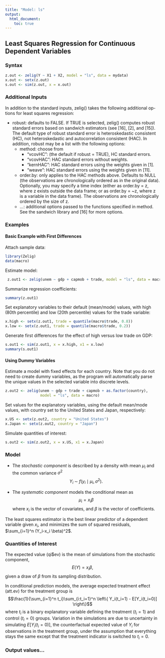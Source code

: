 ```yaml
---
title: "Model: ls"
output:
  html_document:
    toc: true
---
```


<!--
%\VignetteEngine{knitr::knitr}
%\VignetteIndexEntry{Model: ls}
-->

## Least Squares Regression for Continuous Dependent Variables

### Syntax

```r
z.out <- zelig(Y ~ X1 + X2, model = "ls", data = mydata)
x.out <- setx(z.out)
s.out <- sim(z.out, x = x.out)
```

### Additional Inputs

In addition to the standard inputs, zelig() takes the following additional op- tions for least squares regression:

- robust: defaults to FALSE. If TRUE is selected, zelig() computes robust standard errors based on sandwich estimators (see [16], [2], and [15]). The default type of robust standard error is heteroskedastic consistent (HC), not heteroskedastic and autocorrelation consistent (HAC).
  In addition, robust may be a list with the following options:
    - method: choose from
        - "vcovHC": (the default if robust = TRUE), HC standard errors.
        - "vcovHAC": HAC standard errors without weights.
        - "kernHAC": HAC standard errors using the weights given in [1].
        - "weave": HAC standard errors using the weights given in [11].
    - order.by: only applies to the HAC methods above. Defaults to NULL (the     observations are chronologically ordered as in the original data). Optionally, you may specify a time index (either as order.by = z, where z exists outside the data frame; or as order.by = ~z, where z is a variable in the data frame). The observations are chronologically ordered by the size of z.
    - ...: additional options passed to the functions specified in method. See the sandwich library and [16] for more options.
    
### Examples

#### Basic Example with First Differences

Attach sample data:

```r
library(Zelig)
data(macro)
```

Estimate model:

```r
 z.out1 <- zelig(unem ~ gdp + capmob + trade, model = "ls", data = macro)
```

Summarize regression coefficients:

```r
summary(z.out1)
```

Set explanatory variables to their default (mean/mode) values, with high (80th percentile) and low (20th percentile) values for the trade variable:

```r
x.high <- setx(z.out1, trade = quantile(macro$trade, 0.8))
x.low <- setx(z.out1, trade = quantile(macro$trade, 0.2))
```

Generate first differences for the effect of high versus low trade on GDP:

```r
s.out1 <- sim(z.out1, x = x.high, x1 = x.low)
summary(s.out1)
```

#### Using Dummy Variables

Estimate a model with fixed effects for each country. Note that you do not need to create dummy variables, as the program will automatically parse the unique values in the selected variable into discrete levels.

```r
z.out2 <- zelig(unem ~ gdp + trade + capmob + as.factor(country),
                model = "ls", data = macro)
```

Set values for the explanatory variables, using the default mean/mode values, with country set to the United States and Japan, respectively:

```r
x.US <- setx(z.out2, country = "United States")
x.Japan <- setx(z.out2, country = "Japan")
```

Simulate quantities of interest:

```r
s.out2 <- sim(z.out2, x = x.US, x1 = x.Japan)
```

### Model

- The _stochastic component_ is described by a density with mean $\mu_i$ and the common variance $\sigma^2$
  $$Y_i \; \sim \; f(y_i \mid \mu_i, \sigma^2).$$
  
- The _systematic component_ models the conditional mean as
  $$\mu_i =  x_i \beta$$
  where $x_i$ is the vector of covariates, and $\beta$ is the vector of coefficients.

 The least squares estimator is the best linear predictor of a dependent variable given $x_i$, and minimizes the sum of squared residuals, $\sum_{i=1}^n (Y_i-x_i \beta)^2$.

### Quantities of Interest

The expected value (qi\$ev) is the mean of simulations
  from the stochastic component,  
$$ E(Y) = x_i \beta,$$
given a draw of $\beta$ from its sampling distribution. 

In conditional prediction models, the average expected treatment
  effect (att.ev) for the treatment group is 
    $$\frac{1}{\sum_{i=1}^n t_i}\sum_{i:t_i=1}^n \left\{ Y_i(t_i=1) -
      E[Y_i(t_i=0)] \right\}$$
    where $t_i$ is a binary explanatory variable defining the treatment
    ($t_i=1$) and control ($t_i=0$) groups.  Variation in the
    simulations are due to uncertainty in simulating $E[Y_i(t_i=0)]$,
    the counterfactual expected value of $Y_i$ for observations in the
    treatment group, under the assumption that everything stays the
    same except that the treatment indicator is switched to $t_i=0$.

### Output values...


